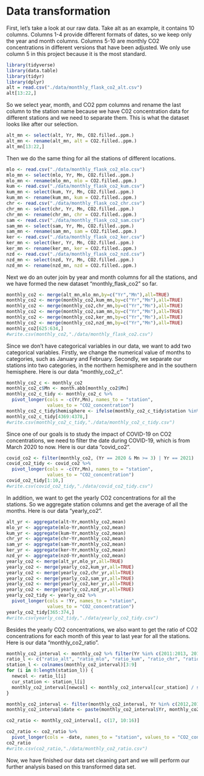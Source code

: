 # Data transformation

First, let's take a look at our raw data. Take alt as an example, it contains 10 columns. Columns 1-4 provide different formats of dates, so we keep only the year and month columns. Columns 5-10 are monthly CO2 concentrations in different versions that have been adjusted. We only use column 5 in this project because it is the most standard. 

```r
library(tidyverse)
library(data.table)
library(tidyr)
library(dplyr)
alt = read.csv("./data/monthly_flask_co2_alt.csv")
alt[13:22,]
```

So we select year, month, and CO2 ppm columns and rename the last column to the station name because we have C02 concentration data for different stations and we need to separate them. This is what the dataset looks like after our selection.

```r
alt_mn <- select(alt, Yr, Mn, CO2.filled..ppm.)
alt_mn <- rename(alt_mn, alt = CO2.filled..ppm.)
alt_mn[13:22,]
```

Then we do the same thing for all the stations of different locations.

```r
mlo <- read.csv("./data/monthly_flask_co2_mlo.csv")
mlo_mn <- select(mlo, Yr, Mn, CO2.filled..ppm.)
mlo_mn <- rename(mlo_mn, mlo = CO2.filled..ppm.)
kum <- read.csv("./data/monthly_flask_co2_kum.csv")
kum_mn <- select(kum, Yr, Mn, CO2.filled..ppm.)
kum_mn <- rename(kum_mn, kum = CO2.filled..ppm.)
chr <- read.csv("./data/monthly_flask_co2_chr.csv")
chr_mn <- select(chr, Yr, Mn, CO2.filled..ppm.)
chr_mn <- rename(chr_mn, chr = CO2.filled..ppm.)
sam <- read.csv("./data/monthly_flask_co2_sam.csv")
sam_mn <- select(sam, Yr, Mn, CO2.filled..ppm.)
sam_mn <- rename(sam_mn, sam = CO2.filled..ppm.)
ker <- read.csv("./data/monthly_flask_co2_ker.csv")
ker_mn <- select(ker, Yr, Mn, CO2.filled..ppm.)
ker_mn <- rename(ker_mn, ker = CO2.filled..ppm.)
nzd <- read.csv("./data/monthly_flask_co2_nzd.csv")
nzd_mn <- select(nzd, Yr, Mn, CO2.filled..ppm.)
nzd_mn <- rename(nzd_mn, nzd = CO2.filled..ppm.)
```

Next we do an outer join by year and month columns for all the stations, and we have formed the new dataset “monthly_flask_co2” so far.

```r
monthly_co2 <- merge(alt_mn,mlo_mn,by=c("Yr","Mn"),all=TRUE)
monthly_co2 <- merge(monthly_co2,kum_mn,by=c("Yr","Mn"),all=TRUE)
monthly_co2 <- merge(monthly_co2,chr_mn,by=c("Yr","Mn"),all=TRUE)
monthly_co2 <- merge(monthly_co2,sam_mn,by=c("Yr","Mn"),all=TRUE)
monthly_co2 <- merge(monthly_co2,ker_mn,by=c("Yr","Mn"),all=TRUE)
monthly_co2 <- merge(monthly_co2,nzd_mn,by=c("Yr","Mn"),all=TRUE)
monthly_co2[625:634,]
#write.csv(monthly_co2,"./data/monthly_flask_co2.csv")
```

Since we don't have categorical variables in our data, we want to add two categorical variables. Firstly, we change the numerical value of months to categories, such as January and February. Secondly, we separate our stations into two categories, in the northern hemisphere and in the southern hemisphere. Here is our data "monthly_co2_c".

```r
monthly_co2_c <- monthly_co2
monthly_co2_c$Mn <- month.abb[monthly_co2$Mn]
monthly_co2_c_tidy <- monthly_co2_c %>%
  pivot_longer(cols = -c(Yr,Mn), names_to = "station", 
               values_to = "CO2_concentration")
monthly_co2_c_tidy$hemisphere <- ifelse(monthly_co2_c_tidy$station %in% c('alt','mlo','kum','chr'), 'northern', 'southern')
monthly_co2_c_tidy[4369:4378,]
#write.csv(monthly_co2_c_tidy,"./data/monthly_co2_c_tidy.csv")
```

Since one of our goals is to study the impact of COVID-19 on CO2 concentrations, we need to filter the date during COVID-19, which is from March 2020 to now. Here is our data "covid_co2".

```r
covid_co2 <- filter(monthly_co2, (Yr == 2020 & Mn >= 3) | Yr == 2021)
covid_co2_tidy <- covid_co2 %>%
  pivot_longer(cols = -c(Yr,Mn), names_to = "station", 
               values_to = "CO2_concentration")
covid_co2_tidy[1:10,]
#write.csv(covid_co2_tidy,"./data/covid_co2_tidy.csv")
```

In addition, we want to get the yearly CO2 concentrations for all the stations. So we aggregate station columns and get the average of all the months. Here is our data “yearly_co2”.

```r
alt_yr <- aggregate(alt~Yr,monthly_co2,mean)
mlo_yr <- aggregate(mlo~Yr,monthly_co2,mean)
kum_yr <- aggregate(kum~Yr,monthly_co2,mean)
chr_yr <- aggregate(chr~Yr,monthly_co2,mean)
sam_yr <- aggregate(sam~Yr,monthly_co2,mean)
ker_yr <- aggregate(ker~Yr,monthly_co2,mean)
nzd_yr <- aggregate(nzd~Yr,monthly_co2,mean)
yearly_co2 <- merge(alt_yr,mlo_yr,all=TRUE)
yearly_co2 <- merge(yearly_co2,kum_yr,all=TRUE)
yearly_co2 <- merge(yearly_co2,chr_yr,all=TRUE)
yearly_co2 <- merge(yearly_co2,sam_yr,all=TRUE)
yearly_co2 <- merge(yearly_co2,ker_yr,all=TRUE)
yearly_co2 <- merge(yearly_co2,nzd_yr,all=TRUE)
yearly_co2_tidy <- yearly_co2 %>%
  pivot_longer(cols = !Yr, names_to = "station", 
               values_to = "CO2_concentration")
yearly_co2_tidy[365:374,]
#write.csv(yearly_co2_tidy,"./data/yearly_co2_tidy.csv")
```

Besides the yearly CO2 concentrations, we also want to get the ratio of CO2 concentrations for each month of this year to last year for all the stations. Here is our data “monthly_co2_ratio”.

```r
monthly_co2_interval <- monthly_co2 %>% filter(Yr %in% c(2011:2013, 2018:2021))
ratio_l <- c("ratio_alt", "ratio_mlo", "ratio_kum", "ratio_chr", "ratio_sam", "ratio_ker", "ratio_nzd")
station_l <- colnames(monthly_co2_interval)[3:9]
for (i in 0:length(station_l)) {
  newcol <- ratio_l[i]
  cur_station <- station_l[i]
  monthly_co2_interval[newcol] <- monthly_co2_interval[cur_station] / shift(monthly_co2_interval[cur_station])
}

monthly_co2_interval <- filter(monthly_co2_interval, Yr %in% c(2012,2013, 2018:2021))
monthly_co2_interval$date <- paste(monthly_co2_interval$Yr, monthly_co2_interval$Mn, sep="-")

co2_ratio <- monthly_co2_interval[, c(17, 10:16)]

co2_ratio <- co2_ratio %>% 
  pivot_longer(cols = -date, names_to = "station", values_to = "CO2_concentration_ratio")
co2_ratio
#write.csv(co2_ratio,"./data/monthly_co2_ratio.csv")
```

Now, we have finished our data set cleaning part and we will perform our further analysis based on this transformed data set.
